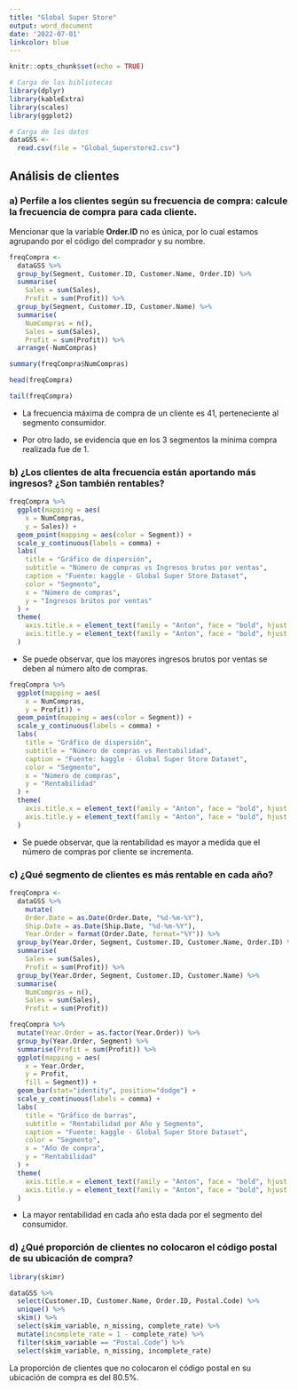 ```yaml
---
title: "Global Super Store"
output: word_document
date: '2022-07-01'
linkcolor: blue
---
```


\tableofcontents

```r
knitr::opts_chunk$set(echo = TRUE)

# Carga de las bibliotecas
library(dplyr)
library(kableExtra)
library(scales)
library(ggplot2)

# Carga de los datos
dataGSS <- 
  read.csv(file = "Global_Superstore2.csv")
```

## Análisis de clientes
### a)	Perfile a los clientes según su frecuencia de compra: calcule la frecuencia de compra para cada cliente. 

Mencionar que la variable **Order.ID** no es única, por lo cual estamos agrupando por el código del comprador y su nombre.

```r
freqCompra <- 
  dataGSS %>%  
  group_by(Segment, Customer.ID, Customer.Name, Order.ID) %>% 
  summarise(
    Sales = sum(Sales),
    Profit = sum(Profit)) %>% 
  group_by(Segment, Customer.ID, Customer.Name) %>% 
  summarise(
    NumCompras = n(), 
    Sales = sum(Sales),
    Profit = sum(Profit)) %>% 
  arrange(-NumCompras)

summary(freqCompra$NumCompras)

head(freqCompra)

tail(freqCompra)
```

- La frecuencia máxima de compra de un cliente es 41, perteneciente al segmento consumidor.

- Por otro lado, se evidencia que en los 3 segmentos la mínima compra realizada fue de 1.

### b)	¿Los clientes de alta frecuencia están aportando más ingresos? ¿Son también rentables? 

```r

freqCompra %>%
  ggplot(mapping = aes(
    x = NumCompras,
    y = Sales)) +
  geom_point(mapping = aes(color = Segment)) +
  scale_y_continuous(labels = comma) +
  labs(
    title = "Gráfico de dispersión",
    subtitle = "Número de compras vs Ingresos brutos por ventas",
    caption = "Fuente: kaggle - Global Super Store Dataset",
    color = "Segmento",
    x = "Número de compras",
    y = "Ingresos brútos por ventas"
  ) +
  theme(
    axis.title.x = element_text(family = "Anton", face = "bold", hjust = 1),
    axis.title.y = element_text(family = "Anton", face = "bold", hjust = 0.5)
  )

```

- Se puede observar, que los mayores ingresos brutos por ventas se deben al número alto de compras.

```r
freqCompra %>%
  ggplot(mapping = aes(
    x = NumCompras,
    y = Profit)) +
  geom_point(mapping = aes(color = Segment)) +
  scale_y_continuous(labels = comma) +
  labs(
    title = "Gráfico de dispersión",
    subtitle = "Número de compras vs Rentabilidad",
    caption = "Fuente: kaggle - Global Super Store Dataset",
    color = "Segmento",
    x = "Número de compras",
    y = "Rentabilidad"
  ) +
  theme(
    axis.title.x = element_text(family = "Anton", face = "bold", hjust = 1),
    axis.title.y = element_text(family = "Anton", face = "bold", hjust = 0.5)
  )
```

- Se puede observar, que la rentabilidad es mayor a medida que el número de compras por cliente se incrementa.

### c)	¿Qué segmento de clientes es más rentable en cada año?
```r
freqCompra <- 
  dataGSS %>% 
    mutate(
    Order.Date = as.Date(Order.Date, "%d-%m-%Y"),
    Ship.Date = as.Date(Ship.Date, "%d-%m-%Y"),
    Year.Order = format(Order.Date, format="%Y")) %>% 
  group_by(Year.Order, Segment, Customer.ID, Customer.Name, Order.ID) %>% 
  summarise(
    Sales = sum(Sales),
    Profit = sum(Profit)) %>% 
  group_by(Year.Order, Segment, Customer.ID, Customer.Name) %>% 
  summarise(
    NumCompras = n(), 
    Sales = sum(Sales),
    Profit = sum(Profit))

freqCompra %>%
  mutate(Year.Order = as.factor(Year.Order)) %>% 
  group_by(Year.Order, Segment) %>% 
  summarise(Profit = sum(Profit)) %>% 
  ggplot(mapping = aes(
    x = Year.Order,
    y = Profit,
    fill = Segment)) +
  geom_bar(stat="identity", position="dodge") +
  scale_y_continuous(labels = comma) +
  labs(
    title = "Gráfico de barras",
    subtitle = "Rentabilidad por Año y Segmento",
    caption = "Fuente: kaggle - Global Super Store Dataset",
    color = "Segmento",
    x = "Año de compra",
    y = "Rentabilidad"
  ) +
  theme(
    axis.title.x = element_text(family = "Anton", face = "bold", hjust = 1),
    axis.title.y = element_text(family = "Anton", face = "bold", hjust = 0.5)
  )

```

- La mayor rentabilidad en cada año esta dada por el segmento del consumidor.

### d)	¿Qué proporción de clientes no colocaron el código postal de su ubicación de compra? 
```r
library(skimr)

dataGSS %>% 
  select(Customer.ID, Customer.Name, Order.ID, Postal.Code) %>% 
  unique() %>% 
  skim() %>% 
  select(skim_variable, n_missing, complete_rate) %>%
  mutate(incomplete_rate = 1 - complete_rate) %>% 
  filter(skim_variable == "Postal.Code") %>% 
  select(skim_variable, n_missing, incomplete_rate)
```

La proporción de clientes que no colocaron el código postal en su ubicación de compra es del 80.5\%.
